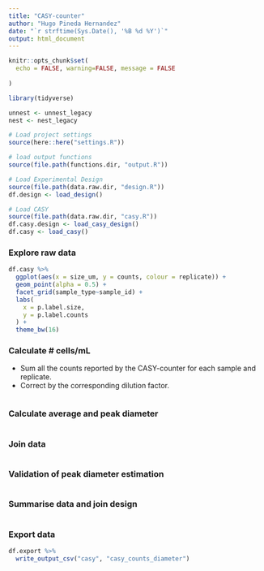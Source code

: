 ```yaml
---
title: "CASY-counter"
author: "Hugo Pineda Hernandez"
date: "`r strftime(Sys.Date(), '%B %d %Y')`"
output: html_document
---
```


```r
knitr::opts_chunk$set(
  echo = FALSE, warning=FALSE, message = FALSE
  
)

library(tidyverse)

unnest <- unnest_legacy
nest <- nest_legacy

```

```r
# Load project settings
source(here::here("settings.R"))

# load output functions
source(file.path(functions.dir, "output.R"))

# Load Experimental Design
source(file.path(data.raw.dir, "design.R"))
df.design <- load_design()

# Load CASY 
source(file.path(data.raw.dir, "casy.R"))
df.casy.design <- load_casy_design()
df.casy <- load_casy()
```


### Explore raw data

```r
df.casy %>% 
  ggplot(aes(x = size_um, y = counts, colour = replicate)) +
  geom_point(alpha = 0.5) +
  facet_grid(sample_type~sample_id) +
  labs(
    x = p.label.size,
    y = p.label.counts
  ) +
  theme_bw(16)
```


### Calculate # cells/mL

- Sum all the counts reported by the CASY-counter for each sample and replicate.
- Correct by the corresponding dilution factor.

```r

```


### Calculate average and peak diameter

```r

```


### Join data

```r

```

### Validation of peak diameter estimation 

```r
```


### Summarise data and join design

```r
```


### Export data


```r
df.export %>%
  write_output_csv("casy", "casy_counts_diameter")
```

